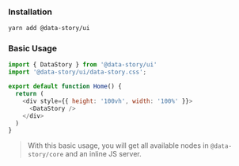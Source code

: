 ### Installation
```bash copy
yarn add @data-story/ui
```

### Basic Usage

```js copy
import { DataStory } from '@data-story/ui'
import '@data-story/ui/data-story.css';

export default function Home() {
  return (
    <div style={{ height: '100vh', width: '100%' }}>
      <DataStory />
    </div>
  )
}
```

> With this basic usage, you will get all available nodes in `@data-story/core` and an inline JS server.

